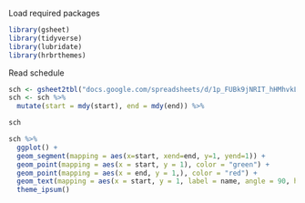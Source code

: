 Load required packages
```r
library(gsheet)
library(tidyverse)
library(lubridate)
library(hrbrthemes)
```

Read schedule
```r
sch <- gsheet2tbl("docs.google.com/spreadsheets/d/1p_FUBk9jNRIT_hHMhvkLCjURxmXpkAQyBz4q05WD3qo")
sch <- sch %>% 
  mutate(start = mdy(start), end = mdy(end)) %>% 

sch
```

```r
sch %>% 
  ggplot() +
  geom_segment(mapping = aes(x=start, xend=end, y=1, yend=1)) +
  geom_point(mapping = aes(x = start, y = 1), color = "green") +
  geom_point(mapping = aes(x = end, y = 1,), color = "red") +
  geom_text(mapping = aes(x = start, y = 1, label = name, angle = 90, hjust = 1.2)) +
  theme_ipsum()
```



